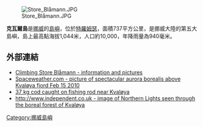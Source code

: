 {{Infobox Islands
|name             = 克瓦爾島
|image name       = Kvaløya.jpg
|image caption    = 
|locator map      = Norway - Kvaløya, Troms.png
|native name      = Sállir
|native name link = 
|location         = [[北挪威|北挪威]]
|coordinates      = {{coord|69|37|N|18|33|E|type:isle_region:NO|display=inline,title}}
|archipelago      = 
|total islands    = 
|major islands    = 
|area_km2         = 737
|highest mount    = 
|elevation_m      = 1044
|country          = {{NOR}}
|country admin divisions title     = 
|country admin divisions           = 
|country largest city              = 
|country largest city population   = 
|country 1                         = 
|country 1 admin divisions title   = 
|country 1 admin divisions         = 
|country 1 largest city            = 
|country 1 largest city population = 
|country 2                         = 
|country 2 admin divisions title   = 
|country 2 admin divisions         = 
|country 2 largest city            = 
|country 2 largest city population = 
|population       = 約10,000
|population as of = 
|density_km2          = 13
|ethnic groups    = 
}}
[[File:Store_Blåmann.JPG|thumb]]

'''克瓦爾島'''是[[挪威|挪威]]的[[島嶼|島嶼]]，位於[[特羅姆瑟|特羅姆瑟]]，面積737平方公里，是挪威大陸的第五大島嶼，島上最高點海拔1,044米，人口約10,000，年降雨量為940毫米。

==外部連結==
*[http://www.summitpost.org/show/mountain_link.pl/mountain_id/2321 Climbing Store Blåmann - information and pictures] {{Wayback|url=http://www.summitpost.org/show/mountain_link.pl/mountain_id/2321 |date=20040827060223 }}
*[http://spaceweather.com/aurora/images2010/15feb10/Helge-Mortensen1.jpg?PHPSESSID=vuve233igobl2ffdhkia96rar7 Spaceweather.com - picture of spectacular aurora borealis above Kvaløya fjord Feb 15 2010] {{Wayback|url=http://spaceweather.com/aurora/images2010/15feb10/Helge-Mortensen1.jpg?PHPSESSID=vuve233igobl2ffdhkia96rar7 |date=20160303195010 }}
*[http://www.an.no/nyheter/article5030971.ece 37 kg cod caught on fishing rod near Kvaløya] {{Wayback|url=http://www.an.no/nyheter/article5030971.ece |date=20120229134159 }}
*[http://www.independent.co.uk/multimedia/dynamic/00450/15_450384s.jpg http://www.independent.co.uk - image of Northern Lights seen through the boreal forest of Kvaløya]

{{Norway-stub}}
[[Category:挪威島嶼|Category:挪威島嶼]]